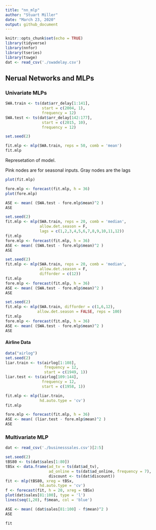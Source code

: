 ```yaml
---
title: "nn_mlp"
author: "Stuart Miller"
date: "March 23, 2020"
output: github_document
---
```


```r
knitr::opts_chunk$set(echo = TRUE)
library(tidyverse)
library(nnfor)
library(tseries)
library(tswge)
dat <- read_csv('./swadelay.csv')
```

## Nerual Networks and MLPs

### Univariate MLPs

```r
SWA.train <- ts(dat$arr_delay[1:141],
                start = c(2004, 1),
                frequency = 12)
SWA.test <- ts(dat$arr_delay[142:177],
                start = c(2015, 10),
                frequency = 12)

set.seed(2)

fit.mlp <- mlp(SWA.train, reps = 50, comb = 'mean')
fit.mlp
```

Represetation of model.

Pink nodes are for seasonal inputs.
Gray nodes are the lags

```r
plot(fit.mlp)
```



```r
fore.mlp <- forecast(fit.mlp, h = 36)
plot(fore.mlp)
```



```r
ASE <- mean( (SWA.test - fore.mlp$mean)^2 )
ASE
```


```r
set.seed(2)
fit.mlp <- mlp(SWA.train, reps = 20, comb = 'median',
               allow.det.season = F,
               lags = c(1,2,3,4,5,6,7,8,9,10,11,12))
fit.mlp
fore.mlp <- forecast(fit.mlp, h = 36)
ASE <- mean( (SWA.test - fore.mlp$mean)^2 )
ASE
```



```r
set.seed(2)
fit.mlp <- mlp(SWA.train, reps = 20, comb = 'median',
               allow.det.season = F,
               difforder = c(12))
fit.mlp
fore.mlp <- forecast(fit.mlp, h = 36)
ASE <- mean( (SWA.test - fore.mlp$mean)^2 )
ASE
```



```r
set.seed(2)
fit.mlp <- mlp(SWA.train, difforder = c(1,6,12),
              allow.det.season = FALSE, reps = 100)
fit.mlp
fore.mlp <- forecast(fit.mlp, h = 36)
ASE <- mean( (SWA.test - fore.mlp$mean)^2 )
ASE
```


#### Airline Data

```r
data("airlog")
set.seed(2)
liar.train <- ts(airlog[1:108],
                 frequency = 12,
                 start = c(1949, 1))
liar.test <- ts(airlog[109:144],
                frequency = 12,
                start = c(1958, 1))

fit.mlp <- mlp(liar.train,
               hd.auto.type = 'cv')
fit.mlp
```


```r
fore.mlp <- forecast(fit.mlp, h = 36)
ASE <- mean( (liar.test - fore.mlp$mean)^2 )
ASE
```

### Multivariate MLP

```r
dat <- read_csv('./businesssales.csv')[2:5]

```


```r
set.seed(2)
tBS80 <- ts(dat$sales[1:80])
tBSx <- data.frame(ad_tv = ts(dat$ad_tv),
                   ad_online = ts(dat$ad_online, frequency = 7),
                   discount <- ts(dat$discount))
fit <- mlp(tBS80, xreg = tBSx,
               hd.auto.type = 'cv')
f <- forecast(fit, h = 20, xreg = tBSx)
plot(dat$sales[81:100], type = 'l')
lines(seq(1,20), f$mean, col = 'blue')

ASE <- mean( (dat$sales[81:100] - f$mean)^2 )
ASE
```


```r
fit
```











































































